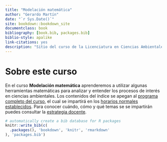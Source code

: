 ```yaml
--- 
title: "Modelación matemática"
author: "Gerardo Martín"
date: "`r Sys.Date()`"
site: bookdown::bookdown_site
documentclass: book
bibliography: [book.bib, packages.bib]
biblio-style: apalike
link-citations: yes
description: "Sitio del curso de la Licenciatura en Ciencias Ambientales de la ENES unidad Mérida"
---
```


# Sobre este curso

En el curso **Modelación matemática** aprenderemos a utilizar algunas herramientas matemáticas para analizar y entender los procesos de interés en ciencias ambientales. Los contenidos del índice se apegan al [programa completo del curso](Programa-curso.pdf), el cual se impartirá en los [horarios normales establecidos](Horario.pdf). Para conocer cuándo, cómo y qué temas se se impartirán puedes consultar la [estrategia docente](Estrategia-docente.pdf).

```r
# automatically create a bib database for R packages
knitr::write_bib(c(
  .packages(), 'bookdown', 'knitr', 'rmarkdown'
), 'packages.bib')
```
